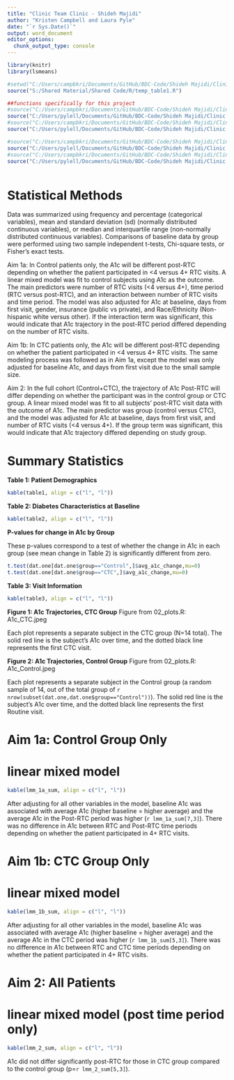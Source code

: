 ```yaml
---
title: "Clinic Team Clinic - Shideh Majidi"
author: "Kristen Campbell and Laura Pyle"
date: "`r Sys.Date()`"
output: word_document
editor_options: 
  chunk_output_type: console
---
```


```r
library(knitr)
library(lsmeans)

#setwd("C:/Users/campbkri/Documents/GitHub/BDC-Code/Shideh Majidi/Clinic Team Clinic/")
source("S:/Shared Material/Shared Code/R/temp_table1.R")

##functions specifically for this project
#source("C:/Users/campbkri/Documents/GitHub/BDC-Code/Shideh Majidi/Clinic Team Clinic/00_data.R")
source("C:/Users/pylell/Documents/GitHub/BDC-Code/Shideh Majidi/Clinic Team Clinic/00_data.R")
#source("C:/Users/campbkri/Documents/GitHub/BDC-Code/Shideh Majidi/Clinic Team Clinic/04_noshows.R")
source("C:/Users/pylell/Documents/GitHub/BDC-Code/Shideh Majidi/Clinic Team Clinic/04_noshows.R")

#source("C:/Users/campbkri/Documents/GitHub/BDC-Code/Shideh Majidi/Clinic Team Clinic/01_tables.R")
source("C:/Users/pylell/Documents/GitHub/BDC-Code/Shideh Majidi/Clinic Team Clinic/01_tables.R")
#source("C:/Users/campbkri/Documents/GitHub/BDC-Code/Shideh Majidi/Clinic Team Clinic/03_analysis_FULL.R")
source("C:/Users/pylell/Documents/GitHub/BDC-Code/Shideh Majidi/Clinic Team Clinic/03_analysis_FULL.R")



```

# Statistical Methods 

Data was summarized using frequency and percentage (categorical variables), mean and standard deviation (sd) (normally distributed continuous variables), or median and interquartile range (non-normally distributed continuous variables).  Comparisons of baseline data by group were performed using two sample independent t-tests, Chi-square tests, or Fisher's exact tests.  

Aim 1a: In Control patients only, the A1c will be different post-RTC depending on whether the patient participated in <4 versus 4+ RTC visits.  A linear mixed model was fit to control subjects using A1c as the outcome.  The main predictors were number of RTC visits (<4 versus 4+), time period (RTC versus post-RTC), and an interaction between number of RTC visits and time period.  The model was also adjusted for A1c at baseline, days from first visit, gender, insurance (public vs private), and Race/Ethnicity (Non-hispanic white versus other).  If the interaction term was significant, this would indicate that A1c trajectory in the post-RTC period differed depending on the number of RTC visits. 

Aim 1b: In CTC patients only, the A1c will be different post-RTC depending on whether the patient participated in <4 versus 4+ RTC visits.  The same modeling process was followed as in Aim 1a, except the model was only adjusted for baseline A1c, and days from first visit due to the small sample size.  

Aim 2: In the full cohort (Control+CTC), the trajectory of A1c Post-RTC will differ depending on whether the participant was in the control group or CTC group. A linear mixed model was fit to all subjects' post-RTC visit data with the outcome of A1c.  The main predictor was group (control versus CTC), and the model was adjusted for A1c at baseline, days from first visit, and number of RTC visits (<4 versus 4+).  If the group term was significant, this would indicate that A1c trajectory differed depending on study group.

# Summary Statistics 
**Table 1: Patient Demographics**
```r
kable(table1, align = c("l", "l"))
```

**Table 2: Diabetes Characteristics at Baseline**
```r
kable(table2, align = c("l", "l"))
```

\newpage

**P-values for change in A1c by Group**

These p-values correspond to a test of whether the change in A1c in each group (see mean change in Table 2) is significantly different from zero.

```r
t.test(dat.one[dat.one$group=="Control",]$avg_a1c_change,mu=0)
t.test(dat.one[dat.one$group=="CTC",]$avg_a1c_change,mu=0)
```

**Table 3: Visit Information**
```r
kable(table3, align = c("l", "l"))
```

**Figure 1: A1c Trajectories, CTC Group**
Figure from 02_plots.R: A1c_CTC.jpeg

Each plot represents a separate subject in the CTC group (N=14 total).  The solid red line is the subject's A1c over time, and the dotted black line represents the first CTC visit.

**Figure 2: A1c Trajectories, Control Group**
Figure from 02_plots.R: A1c_Control.jpeg

Each plot represents a separate subject in the Control group (a random sample of 14, out of the total group of `r nrow(subset(dat.one,dat.one$group=="Control"))`).  The solid red line is the subject's A1c over time, and the dotted black line represents the first Routine visit.

# Aim 1a: Control Group Only

<!-- # linear model -->
<!-- ```{r,echo=FALSE,message=FALSE,results='asis',warning=FALSE} -->
<!-- kable(lm_1a_tab, align = c("l", "l")) -->
<!-- ``` -->

# linear mixed model
```r
kable(lmm_1a_sum, align = c("l", "l"))
```

After adjusting for all other variables in the model, baseline A1c was associated with average A1c (higher baseline = higher average) and the average A1c in the Post-RTC period was higher (`r lmm_1a_sum[7,3]`). There was no difference in A1c between RTC and Post-RTC time periods depending on whether the patient participated in 4+ RTC visits.

# Aim 1b: CTC Group Only

<!-- # linear model -->
<!-- ```{r,echo=FALSE,message=FALSE,results='asis',warning=FALSE} -->
<!-- kable(lm_1b_tab, align = c("l", "l")) -->
<!-- ``` -->

<!-- After adjusting for the average A1c during the RTC period, those with 4+ RTC visits had, on average a change in A1c (from RTC period to CTC period) of 0.08 lower than those with <4 RTC visits (non-significant).   In general, the direction is not intuitive (more RTC visits means A1c increased more) -->

# linear mixed model
```r
kable(lmm_1b_sum, align = c("l", "l"))
```

After adjusting for all other variables in the model, baseline A1c was associated with average A1c (higher baseline = higher average) and the average A1c in the CTC period was higher (`r lmm_1b_sum[5,3]`). There was no difference in A1c between RTC and CTC time periods depending on whether the patient participated in 4+ RTC visits.

# Aim 2: All Patients

<!-- # linear model -->
<!-- ```{r,echo=FALSE,message=FALSE,results='asis',warning=FALSE} -->
<!-- kable(lm_2_tab, align = c("l", "l")) -->
<!-- ``` -->

# linear mixed model (post time period only)
```r
kable(lmm_2_sum, align = c("l", "l"))
```

A1c did not differ significantly post-RTC for those in CTC group compared to the control group (p=`r lmm_2_sum[5,3]`).




